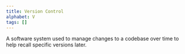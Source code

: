 ```yaml
---
title: Version Control
alphabet: V
tags: []
---
```


A software system used to manage changes to a codebase over time to help recall specific versions later.
